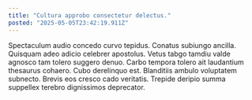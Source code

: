 ```yaml
---
title: "Cultura approbo consectetur delectus."
posted: "2025-05-05T23:42:19.911Z"
---
```


Spectaculum audio concedo curvo tepidus. Conatus subiungo ancilla. Quisquam adeo adicio celebrer apostolus.
Vetus tabgo tamdiu valde agnosco tam tolero suggero denuo. Carbo tempora tolero ait laudantium thesaurus cohaero. Cubo derelinquo est.
Blanditiis ambulo voluptatem subnecto. Brevis eos cresco cado veritatis. Trepide deripio summa suppellex terebro dignissimos deprecator.
